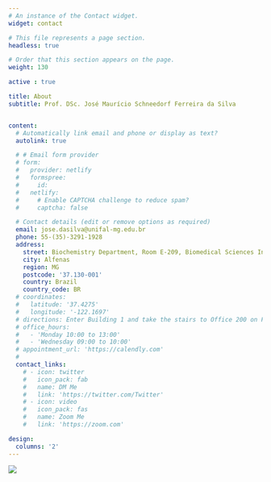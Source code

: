 ```yaml
---
# An instance of the Contact widget.
widget: contact

# This file represents a page section.
headless: true

# Order that this section appears on the page.
weight: 130

active : true

title: About
subtitle: Prof. DSc. José Maurício Schneedorf Ferreira da Silva


content:
  # Automatically link email and phone or display as text?
  autolink: true

  # # Email form provider
  # form:
  #   provider: netlify
  #   formspree:
  #     id:
  #   netlify:
  #     # Enable CAPTCHA challenge to reduce spam?
  #     captcha: false

  # Contact details (edit or remove options as required)
  email: jose.dasilva@unifal-mg.edu.br
  phone: 55-(35)-3291-1928
  address:
    street: Biochemistry Department, Room E-209, Biomedical Sciences Institute, Federal University of Alfenas - UNIFAL-MG
    city: Alfenas
    region: MG
    postcode: '37.130-001'
    country: Brazil
    country_code: BR
  # coordinates:
  #   latitude: '37.4275'
  #   longitude: '-122.1697'
  # directions: Enter Building 1 and take the stairs to Office 200 on Floor 2
  # office_hours:
  #   - 'Monday 10:00 to 13:00'
  #   - 'Wednesday 09:00 to 10:00'
  # appointment_url: 'https://calendly.com'
  # 
  contact_links:
    # - icon: twitter
    #   icon_pack: fab
    #   name: DM Me
    #   link: 'https://twitter.com/Twitter'
    # - icon: video
    #   icon_pack: fas
    #   name: Zoom Me
    #   link: 'https://zoom.com'

design:
  columns: '2'
---
```


![](https://www.unifal-mg.edu.br/portal/wp-content/uploads/sites/52/2020/01/cropped-logo-portal-3-3.png) 
<!---logo da unifal--->
